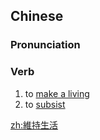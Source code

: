 {{also|维持生活}}
==Chinese==
{{zh-forms|s=维持生活|type=22}}

===Pronunciation===
{{zh-pron
|m=wéichí shēnghuó
|c=wai4 ci4 sang1 wut6
|cat=v
}}

===Verb===
{{zh-verb}}

# to [[make a living]]
# to [[subsist]]

[[zh:維持生活]]